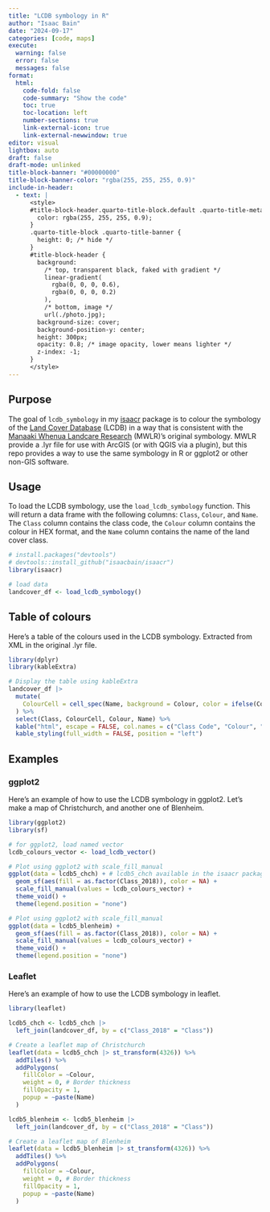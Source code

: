 ```yaml
---
title: "LCDB symbology in R"
author: "Isaac Bain"
date: "2024-09-17"
categories: [code, maps]
execute:
  warning: false
  error: false
  messages: false
format: 
  html:
    code-fold: false
    code-summary: "Show the code"
    toc: true
    toc-location: left
    number-sections: true
    link-external-icon: true
    link-external-newwindow: true
editor: visual
lightbox: auto
draft: false
draft-mode: unlinked
title-block-banner: "#00000000"
title-block-banner-color: "rgba(255, 255, 255, 0.9)"
include-in-header:
  - text: |
      <style>
      #title-block-header.quarto-title-block.default .quarto-title-meta {
        color: rgba(255, 255, 255, 0.9);
      }
      .quarto-title-block .quarto-title-banner {
        height: 0; /* hide */
      }
      #title-block-header {
        background: 
          /* top, transparent black, faked with gradient */
          linear-gradient(
            rgba(0, 0, 0, 0.6),
            rgba(0, 0, 0, 0.2)
          ),
          /* bottom, image */ 
          url(./photo.jpg);
        background-size: cover;
        background-position-y: center;
        height: 300px;
        opacity: 0.8; /* image opacity, lower means lighter */
        z-index: -1;
      }
      </style>
---
```


## Purpose

The goal of `lcdb_symbology` in my [isaacr](https://isaacbain.com/isaacr/) package is to colour the symbology of the [Land Cover Database](https://lris.scinfo.org.nz/layer/104400-lcdb-v50-land-cover-database-version-50-mainland-new-zealand/) (LCDB) in a way that is consistent with the [Manaaki Whenua Landcare Research](https://www.landcareresearch.co.nz/) (MWLR)'s original symbology. MWLR provide a .lyr file for use with ArcGIS (or with QGIS via a plugin), but this repo provides a way to use the same symbology in R or ggplot2 or other non-GIS software.

## Usage

To load the LCDB symbology, use the `load_lcdb_symbology` function. This will return a data frame with the following columns: `Class`, `Colour`, and `Name`. The `Class` column contains the class code, the `Colour` column contains the colour in HEX format, and the `Name` column contains the name of the land cover class.

```r
# install.packages("devtools")
# devtools::install_github("isaacbain/isaacr")
library(isaacr)

# load data 
landcover_df <- load_lcdb_symbology()
```

## Table of colours

Here's a table of the colours used in the LCDB symbology. Extracted from XML in the original .lyr file.

```r
library(dplyr)
library(kableExtra)

# Display the table using kableExtra
landcover_df |> 
  mutate(
    ColourCell = cell_spec(Name, background = Colour, color = ifelse(Colour == "#000000", "white", "black"))
  ) %>%
  select(Class, ColourCell, Colour, Name) %>%
  kable("html", escape = FALSE, col.names = c("Class Code", "Colour", "HEX Code", "Landcover Class")) %>%
  kable_styling(full_width = FALSE, position = "left")
```

## Examples

### ggplot2

Here's an example of how to use the LCDB symbology in ggplot2. Let's make a map of Christchurch, and another one of Blenheim.

```r
library(ggplot2)
library(sf)

# for ggplot2, load named vector
lcdb_colours_vector <- load_lcdb_vector()

# Plot using ggplot2 with scale_fill_manual
ggplot(data = lcdb5_chch) + # lcdb5_chch available in the isaacr package, and it lazy-loads - so just refer to it
  geom_sf(aes(fill = as.factor(Class_2018)), color = NA) +
  scale_fill_manual(values = lcdb_colours_vector) +
  theme_void() +
  theme(legend.position = "none")

# Plot using ggplot2 with scale_fill_manual
ggplot(data = lcdb5_blenheim) +
  geom_sf(aes(fill = as.factor(Class_2018)), color = NA) +
  scale_fill_manual(values = lcdb_colours_vector) +
  theme_void() +
  theme(legend.position = "none")
```

### Leaflet

Here's an example of how to use the LCDB symbology in leaflet.

```r
library(leaflet)

lcdb5_chch <- lcdb5_chch |> 
  left_join(landcover_df, by = c("Class_2018" = "Class"))

# Create a leaflet map of Christchurch
leaflet(data = lcdb5_chch |> st_transform(4326)) %>%
  addTiles() %>%
  addPolygons(
    fillColor = ~Colour,
    weight = 0, # Border thickness
    fillOpacity = 1,
    popup = ~paste(Name)
  )

lcdb5_blenheim <- lcdb5_blenheim |> 
  left_join(landcover_df, by = c("Class_2018" = "Class"))

# Create a leaflet map of Blenheim
leaflet(data = lcdb5_blenheim |> st_transform(4326)) %>%
  addTiles() %>%
  addPolygons(
    fillColor = ~Colour,
    weight = 0, # Border thickness
    fillOpacity = 1,
    popup = ~paste(Name)
  )
```

